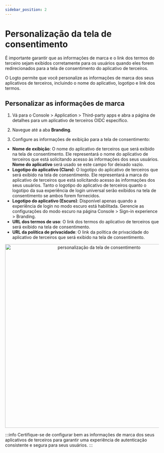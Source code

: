```yaml
---
sidebar_position: 2
---
```



# Personalização da tela de consentimento

É importante garantir que as informações de marca e o link dos termos do terceiro sejam exibidos corretamente para os usuários quando eles forem redirecionados para a tela de consentimento do aplicativo de terceiros.

O Logto permite que você personalize as informações de marca dos seus aplicativos de terceiros, incluindo o nome do aplicativo, logotipo e link dos termos.

## Personalizar as informações de marca

1. Vá para o <CloudLink to="/applications/third-party-applications">Console > Application > Third-party apps</CloudLink> e abra a página de detalhes para um aplicativo de terceiros OIDC específico.

2. Navegue até a aba **Branding**.

3. Configure as informações de exibição para a tela de consentimento:

- **Nome de exibição**: O nome do aplicativo de terceiros que será exibido na tela de consentimento. Ele representará o nome do aplicativo de terceiros que está solicitando acesso às informações dos seus usuários. **Nome do aplicativo** será usado se este campo for deixado vazio.
- **Logotipo do aplicativo (Claro)**: O logotipo do aplicativo de terceiros que será exibido na tela de consentimento. Ele representará a marca do aplicativo de terceiros que está solicitando acesso às informações dos seus usuários. Tanto o logotipo do aplicativo de terceiros quanto o logotipo da sua experiência de login universal serão exibidos na tela de consentimento se ambos forem fornecidos.
- **Logotipo do aplicativo (Escuro)**: Disponível apenas quando a experiência de login no modo escuro está habilitada. Gerencie as configurações do modo escuro na página <CloudLink to="/sign-in-experience/branding">Console > Sign-in experience > Branding</CloudLink>.
- **URL dos termos de uso**: O link dos termos do aplicativo de terceiros que será exibido na tela de consentimento.
- **URL da política de privacidade**: O link da política de privacidade do aplicativo de terceiros que será exibido na tela de consentimento.

<center>
  <img src={ConsentScreenBranding} alt="personalização da tela de consentimento" width="600" />
</center>

:::info
Certifique-se de configurar bem as informações de marca dos seus aplicativos de terceiros para garantir uma experiência de autenticação consistente e segura para seus usuários.
:::
